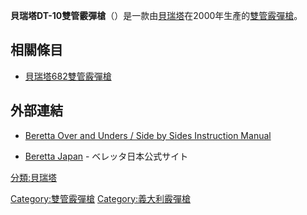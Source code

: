 {{noteTA
|G1=軍事
|G2=長度單位
|G3=Firearms
}}
{{Infobox Weapon
|name=貝瑞塔DT-10<br />Beretta DT-10
|image=
|image_size=
|caption=
|origin={{ITA}}
|type=[[雙管霰彈槍|雙管霰彈槍]]
<!-- 種類選擇 -->
|is_ranged=yes
|is_bladed=
|is_explosive=
|is_artillery=
|is_vehicle=
|is_missile=
|is_UK=
<!-- 服役記錄 -->
|service=
|used_by=
|wars=
<!-- 生產歷史 -->
|designer= 
|design_date=
|manufacturer=[[貝瑞塔|貝瑞塔]]
|unit_cost=
|production_date=2000年
|number= 
|variants= 
<!-- 基本規格 -->
|spec_label=
|weight=8磅
|length= 
|part_length=28，30，32或34英吋
|width=
|height=
|diameter=
|wingspan=
|crew=
<!-- 投射武器規格 --> 
|cartridge=12鉛徑霰彈
|caliber=
|barrels= 兩根
|action= [[中折式|中折式]]
|rate= {{Link-en|單發|Single shot|單發}}
|velocity= 
|energy= 
|range= 
|max_range= 
|feed= 
|sights= 
<!-- 火炮規格 -->
|breech=
|recoil=
|carriage=
|elevation=
|traverse=
<!-- 刃器規格 --> 
|blade_type=
|hilt_type=
|sheath_type=
|head_type=
|haft_type=
<!-- 爆炸物內填炸藥規格 --> 
|filling=
|filling_weight=
|detonation=
|yield=
<!-- 車輛/飛彈 規格 -->
|armour=
|primary_armament=
|secondary_armament=
|engine=
|engine_power=
|transmission=
|payload_capacity=
|fuel_capacity=
|pw_ratio=
|suspension=
|clearance=
|vehicle_range=
|altitude=
|ceiling=
|speed=
|guidance=
}}
'''貝瑞塔DT-10雙管霰彈槍'''（{{lang-en|'''Beretta DT-10'''}}）是一款由[[貝瑞塔|貝瑞塔]]在2000年生產的[[雙管霰彈槍|雙管霰彈槍]]。

== 相關條目 ==
* [[貝瑞塔682雙管霰彈槍|貝瑞塔682雙管霰彈槍]]

== 外部連結 ==
* {{en}}[http://www.berettaservices.com/Moduli/ContentManager/publicfiles/PDF%20Manuali%20In%20Catalogo/SovrappostiParalleli_ING.pdf Beretta Over and Unders / Side by Sides Instruction Manual] {{Wayback|url=http://www.berettaservices.com/Moduli/ContentManager/publicfiles/PDF%20Manuali%20In%20Catalogo/SovrappostiParalleli_ING.pdf |date=20120209172107 }}
* {{ja}}[http://www.beretta-japan.com/lineup/ Beretta Japan] {{Wayback|url=http://www.beretta-japan.com/lineup/ |date=20200217020111 }} - ベレッタ日本公式サイト

{{Beretta firearms}}
{{枪械小作品}}

[[分類:貝瑞塔|分類:貝瑞塔]]
[[Category:雙管霰彈槍|Category:雙管霰彈槍]]
[[Category:義大利霰彈槍|Category:義大利霰彈槍]]